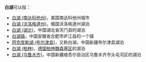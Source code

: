 '''白湖'''可以指：

*[[白湖_(南达科他州)|白湖 (南达科他州)]]，美国南达科他州城市
*[[白湖_(沃洛格達州)|白湖 (沃洛格達州)]]，俄国沃洛格達州湖泊
*[[白湖_(湖北)|白湖 (湖北)]]，中国湖北省天门县的湖泊
*[[白湖镇|白湖镇]]，中国安徽省合肥市庐江县的一个镇
*[[阿克库勒湖_(布尔津县)|阿克库勒湖 (布尔津县)]]，又称白湖，中国新疆布尔津县湖泊
*[[白湖_(柏林)|白湖 (柏林)]]，[[德国|德国]][[柏林|柏林]][[魏森塞_(柏林)|魏森塞区]]的湖泊
*[[白湖_(乌鲁木齐)|白湖 (乌鲁木齐)]]，中国新疆维吾尔自治区乌鲁木齐市头屯河区的湖泊

{{Disambig|Cat=二字消歧义}}